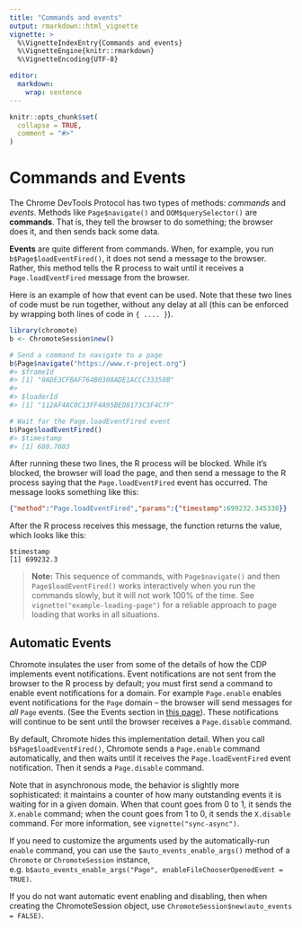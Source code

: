 ```yaml
---
title: "Commands and events"
output: rmarkdown::html_vignette
vignette: >
  %\VignetteIndexEntry{Commands and events}
  %\VignetteEngine{knitr::rmarkdown}
  %\VignetteEncoding{UTF-8}

editor:
  markdown:
    wrap: sentence
---
```


```r
knitr::opts_chunk$set(
  collapse = TRUE,
  comment = "#>"
)
```

# Commands and Events

The Chrome DevTools Protocol has two types of methods: *commands* and *events*.
Methods like `Page$navigate()` and `DOM$querySelector()` are **commands**.
That is, they tell the browser to do something; the browser does it, and then sends back some data.

**Events** are quite different from commands.
When, for example, you run `b$Page$loadEventFired()`, it does not send a message to the browser.
Rather, this method tells the R process to wait until it receives a `Page.loadEventFired` message from the browser.

Here is an example of how that event can be used.
Note that these two lines of code must be run together, without any delay at all (this can be enforced by wrapping both lines of code in `{ .... }`).

``` r
library(chromote)
b <- ChromoteSession$new()

# Send a command to navigate to a page
b$Page$navigate("https://www.r-project.org")
#> $frameId
#> [1] "0ADE3CFBAF764B0308ADE1ACCC33358B"
#>
#> $loaderId
#> [1] "112AF4AC0C13FF4A95BED8173C3F4C7F"

# Wait for the Page.loadEventFired event
b$Page$loadEventFired()
#> $timestamp
#> [1] 680.7603
```

After running these two lines, the R process will be blocked.
While it's blocked, the browser will load the page, and then send a message to the R process saying that the `Page.loadEventFired` event has occurred.
The message looks something like this:

``` json
{"method":"Page.loadEventFired","params":{"timestamp":699232.345338}}
```

After the R process receives this message, the function returns the value, which looks like this:

```         
$timestamp
[1] 699232.3
```

> **Note:** This sequence of commands, with `Page$navigate()` and then `Page$loadEventFired()` works interactively when you run the commands slowly, but it will not work 100% of the time.
> See `vignette("example-loading-page")` for a reliable approach to page loading that works in all situations.

## Automatic Events

Chromote insulates the user from some of the details of how the CDP implements event notifications.
Event notifications are not sent from the browser to the R process by default; you must first send a command to enable event notifications for a domain.
For example `Page.enable` enables event notifications for the `Page` domain -- the browser will send messages for *all* `Page` events.
(See the Events section in [this page](https://chromedevtools.github.io/devtools-protocol/tot/Page/)).
These notifications will continue to be sent until the browser receives a `Page.disable` command.

By default, Chromote hides this implementation detail.
When you call `b$Page$loadEventFired()`, Chromote sends a `Page.enable` command automatically, and then waits until it receives the `Page.loadEventFired` event notification.
Then it sends a `Page.disable` command.

Note that in asynchronous mode, the behavior is slightly more sophisticated: it maintains a counter of how many outstanding events it is waiting for in a given domain.
When that count goes from 0 to 1, it sends the `X.enable` command; when the count goes from 1 to 0, it sends the `X.disable` command.
For more information, see `vignette("sync-async")`.

If you need to customize the arguments used by the automatically-run `enable` command, you can use the `$auto_events_enable_args()` method of a `Chromote` or `ChromoteSession` instance, e.g. `b$auto_events_enable_args("Page", enableFileChooserOpenedEvent = TRUE)`.

If you do not want automatic event enabling and disabling, then when creating the ChromoteSession object, use `ChromoteSession$new(auto_events = FALSE)`.